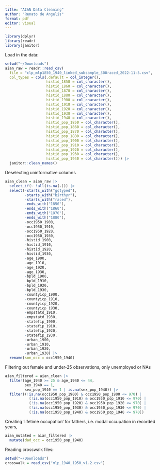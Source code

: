 ```yaml
---
title: "AIAN Data Cleaning"
author: "Renato de Angelis"
format: pdf
editor: visual
---
```


```r
library(dplyr)
library(readr)
library(janitor)
```

Load in the data:

```r
setwd("~/Downloads")
aian_raw = readr::read_csv(
  file = "clp_mlp1850_1940_linked_subsample_300raced_2022-11-5.csv",
  col_types = cols(.default = col_integer(),
                   histid_1850 = col_character(),
                   histid_1860 = col_character(),
                   histid_1870 = col_character(),
                   histid_1880 = col_character(),
                   histid_1900 = col_character(),
                   histid_1910 = col_character(),
                   histid_1920 = col_character(),
                   histid_1930 = col_character(),
                   histid_1940 = col_character(),
                   histid_pop_1850 = col_character(),
                   histid_pop_1860 = col_character(),
                   histid_pop_1870 = col_character(),
                   histid_pop_1880 = col_character(),
                   histid_pop_1900 = col_character(),
                   histid_pop_1910 = col_character(),
                   histid_pop_1920 = col_character(),
                   histid_pop_1930 = col_character(),
                   histid_pop_1940 = col_character())) |>
  janitor::clean_names()
```

Deselecting uninformative columns

```r
aian_clean = aian_raw |>
  select_if(~ !all(is.na(.))) |>
  select(-starts_with("gqtyped"),
         -starts_with("birthyr"),
         -starts_with("raced"),
         -ends_with("1850"),
         -ends_with("1860"),
         -ends_with("1870"),
         -ends_with("1880"),
         -occ1950_1900,
         -occ1950_1910,
         -occ1950_1920,
         -occ1950_1930,
         -histid_1900,
         -histid_1910,
         -histid_1920,
         -histid_1930,
         -age_1900,
         -age_1910,
         -age_1920,
         -age_1930,
         -bpld_1900,
         -bpld_1910,
         -bpld_1920,
         -bpld_1930,
         -countyicp_1900,
         -countyicp_1910,
         -countyicp_1920,
         -countyicp_1930,
         -empstatd_1910,
         -empstatd_1930,
         -statefip_1900,
         -statefip_1910,
         -statefip_1920,
         -statefip_1930,
         -urban_1900,
         -urban_1910,
         -urban_1920,
         -urban_1930) |>
  rename(son_occ = occ1950_1940)
```

Filtering out female and under-25 observations, only unemployed or NAs

```r
aian_filtered = aian_clean |>
  filter(age_1940 >= 25 & age_1940 <= 44,
         sex_1940 == 1,
         sex_pop_1940 == 1 | is.na(sex_pop_1940)) |>
  filter((!is.na(occ1950_pop_1900) & occ1950_pop_1900 <= 970) | 
           (!is.na(occ1950_pop_1910) & occ1950_pop_1910 <= 970) | 
           (!is.na(occ1950_pop_1920) & occ1950_pop_1920 <= 970) | 
           (!is.na(occ1950_pop_1930) & occ1950_pop_1930 <= 970) | 
           (!is.na(occ1950_pop_1940) & occ1950_pop_1940 <= 970))
```

Creating 'lifetime occupation' for fathers, i.e. modal occupation in recorded years,

```r
aian_mutated = aian_filtered |>
  mutate(dad_occ = occ1950_pop_1940)
```

Reading crosswalk files:
```r
setwd("~/Downloads")
crosswalk = read_csv("mlp_1940_1950_v1.2.csv")
```
